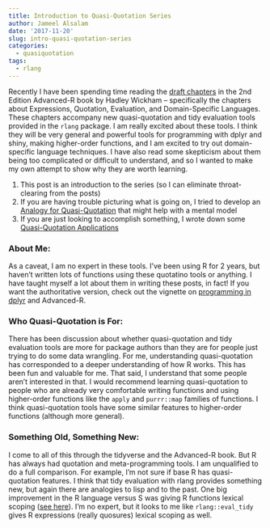 ```yaml
---
title: Introduction to Quasi-Quotation Series
author: Jameel Alsalam
date: '2017-11-20'
slug: intro-quasi-quotation-series
categories:
  - quasiquotation
tags:
  - rlang
---
```


Recently I have been spending time reading the [draft chapters](https://adv-r.hadley.nz/expressions) in the 2nd Edition Advanced-R book by Hadley Wickham -- specifically the chapters about Expressions, Quotation, Evaluation, and Domain-Specific Languages. These chapters accompany new quasi-quotation and tidy evaluation tools provided in the `rlang` package. I am really excited about these tools. I think they will be very general and powerful tools for programming with dplyr and shiny, making higher-order functions, and I am excited to try out domain-specific language techniques. I have also read some skepticism about them being too complicated or difficult to understand, and so I wanted to make my own attempt to show why they are worth learning.

1. This post is an introduction to the series (so I can eliminate throat-clearing from the posts)
2. If you are having trouble picturing what is going on, I tried to develop an [Analogy for Quasi-Quotation](/posts/2017/quasi-quotation-as-meta-recipe) that might help with a mental model
3. If you are just looking to accomplish something, I wrote down some [Quasi-Quotation Applications](/posts/2017/quasi-quotation-applications)


### About Me:

As a caveat, I am no expert in these tools. I've been using R for 2 years, but haven't written lots of functions using these quotatino tools or anything. I have taught myself a lot about them in writing these posts, in fact! If you want the authoritative version, check out the vignette on [programming in dplyr](http://dplyr.tidyverse.org/articles/programming.html) and Advanced-R.

### Who Quasi-Quotation is For:

There has been discussion about whether quasi-quotation and tidy evaluation tools are more for package authors than they are for people just trying to do some data wrangling. For me, understanding quasi-quotation has corresponded to a deeper understanding of how R works. This has been fun and valuable for me. That said, I understand that some people aren't interested in that. I would recommend learning quasi-quotation to people who are already very comfortable writing functions and using higher-order functions like the `apply` and `purrr::map` families of functions. I think quasi-quotation tools have some similar features to higher-order functions (although more general).

### Something Old, Something New:

I come to all of this through the tidyverse and the Advanced-R book. But R has always had quotation and meta-programming tools. I am unqualified to do a full comparison. For example, I'm not sure if base R has quasi-quotation features. I think that tidy evaluation with rlang provides something new, but again there are analogies to lisp and to the past. One big improvement in the R language versus S was giving R functions lexical scoping ([see here](https://www.stat.auckland.ac.nz/~ihaka/downloads/lexical.pdf)). I'm no expert, but it looks to me like  `rlang::eval_tidy` gives R expressions (really quosures) lexical scoping as well.

